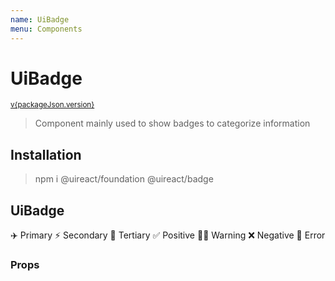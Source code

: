 ```yaml
---
name: UiBadge
menu: Components
---
```






# UiBadge

<sup>
  <a href="https://github.com/inavac182/ui-react/blob/main/packages/badge/" target="_blank">
    v{packageJson.version}
  </a>
</sup>

> Component mainly used to show badges to categorize information

## Installation

> npm i @uireact/foundation @uireact/badge

## UiBadge

<Playground>
  <UiSpacing margin={{ block: 'three' }}>
    <UiBadge size={TextSize.xlarge}>✈️ Primary</UiBadge>
  </UiSpacing>
  <UiSpacing margin={{ block: 'three' }}>
    <UiBadge category="secondary" size={TextSize.large}>
      ⚡️ Secondary
    </UiBadge>
  </UiSpacing>
  <UiSpacing margin={{ block: 'three' }}>
    <UiBadge category="tertiary" size={TextSize.regular}>
      🚨 Tertiary
    </UiBadge>
  </UiSpacing>
  <UiSpacing margin={{ block: 'three' }}>
    <UiBadge category="positive" size={TextSize.small}>
      ✅ Positive
    </UiBadge>
  </UiSpacing>
  <UiSpacing margin={{ block: 'three' }}>
    <UiBadge category="warning">🖐🏻 Warning</UiBadge>
  </UiSpacing>
  <UiSpacing margin={{ block: 'three' }}>
    <UiBadge category="negative" size={TextSize.xsmall}>
      ❌ Negative
    </UiBadge>
  </UiSpacing>
  <UiSpacing margin={{ block: 'three' }}>
    <UiBadge category="error">🐛 Error</UiBadge>
  </UiSpacing>
</Playground>

### Props

<Props of={UiBadge} />
